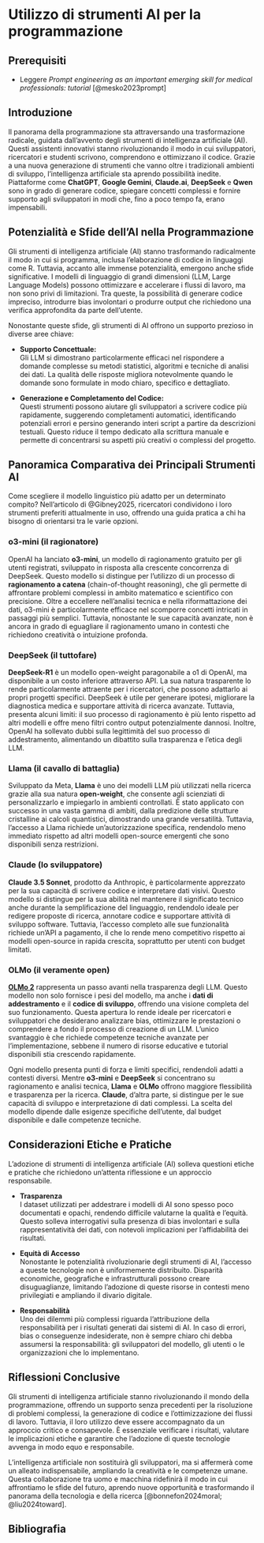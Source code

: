 # Utilizzo di strumenti AI per la programmazione {#sec-r-ai}

::: callout-tip
## Prerequisiti

- Leggere *Prompt engineering as an important emerging skill for medical professionals: tutorial* [@mesko2023prompt]
:::

## Introduzione

Il panorama della programmazione sta attraversando una trasformazione radicale, guidata dall’avvento degli strumenti di intelligenza artificiale (AI). Questi assistenti innovativi stanno rivoluzionando il modo in cui sviluppatori, ricercatori e studenti scrivono, comprendono e ottimizzano il codice. Grazie a una nuova generazione di strumenti che vanno oltre i tradizionali ambienti di sviluppo, l’intelligenza artificiale sta aprendo possibilità inedite. Piattaforme come **ChatGPT**, **Google Gemini**, **Claude.ai**, **DeepSeek** e **Qwen** sono in grado di generare codice, spiegare concetti complessi e fornire supporto agli sviluppatori in modi che, fino a poco tempo fa, erano impensabili.

## Potenzialità e Sfide dell'AI nella Programmazione

Gli strumenti di intelligenza artificiale (AI) stanno trasformando radicalmente il modo in cui si programma, inclusa l’elaborazione di codice in linguaggi come R. Tuttavia, accanto alle immense potenzialità, emergono anche sfide significative. I modelli di linguaggio di grandi dimensioni (LLM, Large Language Models) possono ottimizzare e accelerare i flussi di lavoro, ma non sono privi di limitazioni. Tra queste, la possibilità di generare codice impreciso, introdurre bias involontari o produrre output che richiedono una verifica approfondita da parte dell’utente.

Nonostante queste sfide, gli strumenti di AI offrono un supporto prezioso in diverse aree chiave:

- **Supporto Concettuale:**  
  Gli LLM si dimostrano particolarmente efficaci nel rispondere a domande complesse su metodi statistici, algoritmi e tecniche di analisi dei dati. La qualità delle risposte migliora notevolmente quando le domande sono formulate in modo chiaro, specifico e dettagliato.

- **Generazione e Completamento del Codice:**  
  Questi strumenti possono aiutare gli sviluppatori a scrivere codice più rapidamente, suggerendo completamenti automatici, identificando potenziali errori e persino generando interi script a partire da descrizioni testuali. Questo riduce il tempo dedicato alla scrittura manuale e permette di concentrarsi su aspetti più creativi o complessi del progetto.

## Panoramica Comparativa dei Principali Strumenti AI

Come scegliere il modello linguistico più adatto per un determinato compito? Nell'articolo di @Gibney2025, ricercatori condividono i loro strumenti preferiti attualmente in uso, offrendo una guida pratica a chi ha bisogno di orientarsi tra le varie opzioni.

### o3-mini (il ragionatore)

OpenAI ha lanciato **o3-mini**, un modello di ragionamento gratuito per gli utenti registrati, sviluppato in risposta alla crescente concorrenza di DeepSeek. Questo modello si distingue per l'utilizzo di un processo di **ragionamento a catena** (chain-of-thought reasoning), che gli permette di affrontare problemi complessi in ambito matematico e scientifico con precisione. Oltre a eccellere nell'analisi tecnica e nella riformattazione dei dati, o3-mini è particolarmente efficace nel scomporre concetti intricati in passaggi più semplici. Tuttavia, nonostante le sue capacità avanzate, non è ancora in grado di eguagliare il ragionamento umano in contesti che richiedono creatività o intuizione profonda.

### DeepSeek (il tuttofare)

**DeepSeek-R1** è un modello open-weight paragonabile a o1 di OpenAI, ma disponibile a un costo inferiore attraverso API. La sua natura trasparente lo rende particolarmente attraente per i ricercatori, che possono adattarlo ai propri progetti specifici. DeepSeek è utile per generare ipotesi, migliorare la diagnostica medica e supportare attività di ricerca avanzate. Tuttavia, presenta alcuni limiti: il suo processo di ragionamento è più lento rispetto ad altri modelli e offre meno filtri contro output potenzialmente dannosi. Inoltre, OpenAI ha sollevato dubbi sulla legittimità del suo processo di addestramento, alimentando un dibattito sulla trasparenza e l'etica degli LLM.

### Llama (il cavallo di battaglia)

Sviluppato da Meta, **Llama** è uno dei modelli LLM più utilizzati nella ricerca grazie alla sua natura **open-weight**, che consente agli scienziati di personalizzarlo e impiegarlo in ambienti controllati. È stato applicato con successo in una vasta gamma di ambiti, dalla predizione delle strutture cristalline ai calcoli quantistici, dimostrando una grande versatilità. Tuttavia, l'accesso a Llama richiede un'autorizzazione specifica, rendendolo meno immediato rispetto ad altri modelli open-source emergenti che sono disponibili senza restrizioni.

### Claude (lo sviluppatore)

**Claude 3.5 Sonnet**, prodotto da Anthropic, è particolarmente apprezzato per la sua capacità di scrivere codice e interpretare dati visivi. Questo modello si distingue per la sua abilità nel mantenere il significato tecnico anche durante la semplificazione del linguaggio, rendendolo ideale per redigere proposte di ricerca, annotare codice e supportare attività di sviluppo software. Tuttavia, l'accesso completo alle sue funzionalità richiede un'API a pagamento, il che lo rende meno competitivo rispetto ai modelli open-source in rapida crescita, soprattutto per utenti con budget limitati.

### OLMo (il veramente open)

**[OLMo 2](https://playground.allenai.org)** rappresenta un passo avanti nella trasparenza degli LLM. Questo modello non solo fornisce i pesi del modello, ma anche i **dati di addestramento** e il **codice di sviluppo**, offrendo una visione completa del suo funzionamento. Questa apertura lo rende ideale per ricercatori e sviluppatori che desiderano analizzare bias, ottimizzare le prestazioni o comprendere a fondo il processo di creazione di un LLM. L'unico svantaggio è che richiede competenze tecniche avanzate per l'implementazione, sebbene il numero di risorse educative e tutorial disponibili stia crescendo rapidamente.

Ogni modello presenta punti di forza e limiti specifici, rendendoli adatti a contesti diversi. Mentre **o3-mini** e **DeepSeek** si concentrano su ragionamento e analisi tecnica, **Llama** e **OLMo** offrono maggiore flessibilità e trasparenza per la ricerca. **Claude**, d'altra parte, si distingue per le sue capacità di sviluppo e interpretazione di dati complessi. La scelta del modello dipende dalle esigenze specifiche dell'utente, dal budget disponibile e dalle competenze tecniche.

## Considerazioni Etiche e Pratiche

L’adozione di strumenti di intelligenza artificiale (AI) solleva questioni etiche e pratiche che richiedono un’attenta riflessione e un approccio responsabile.

- **Trasparenza**  
  I dataset utilizzati per addestrare i modelli di AI sono spesso poco documentati e opachi, rendendo difficile valutarne la qualità e l’equità. Questo solleva interrogativi sulla presenza di bias involontari e sulla rappresentatività dei dati, con notevoli implicazioni per l’affidabilità dei risultati.

- **Equità di Accesso**  
  Nonostante le potenzialità rivoluzionarie degli strumenti di AI, l’accesso a queste tecnologie non è uniformemente distribuito. Disparità economiche, geografiche e infrastrutturali possono creare disuguaglianze, limitando l’adozione di queste risorse in contesti meno privilegiati e ampliando il divario digitale.

- **Responsabilità**  
  Uno dei dilemmi più complessi riguarda l’attribuzione della responsabilità per i risultati generati dai sistemi di AI. In caso di errori, bias o conseguenze indesiderate, non è sempre chiaro chi debba assumersi la responsabilità: gli sviluppatori del modello, gli utenti o le organizzazioni che lo implementano.

## Riflessioni Conclusive

Gli strumenti di intelligenza artificiale stanno rivoluzionando il mondo della programmazione, offrendo un supporto senza precedenti per la risoluzione di problemi complessi, la generazione di codice e l’ottimizzazione dei flussi di lavoro. Tuttavia, il loro utilizzo deve essere accompagnato da un approccio critico e consapevole. È essenziale verificare i risultati, valutare le implicazioni etiche e garantire che l’adozione di queste tecnologie avvenga in modo equo e responsabile.

L’intelligenza artificiale non sostituirà gli sviluppatori, ma si affermerà come un alleato indispensabile, ampliando la creatività e le competenze umane. Questa collaborazione tra uomo e macchina ridefinirà il modo in cui affrontiamo le sfide del futuro, aprendo nuove opportunità e trasformando il panorama della tecnologia e della ricerca [@bonnefon2024moral; @liu2024toward].


## Bibliografia {.unnumbered}
